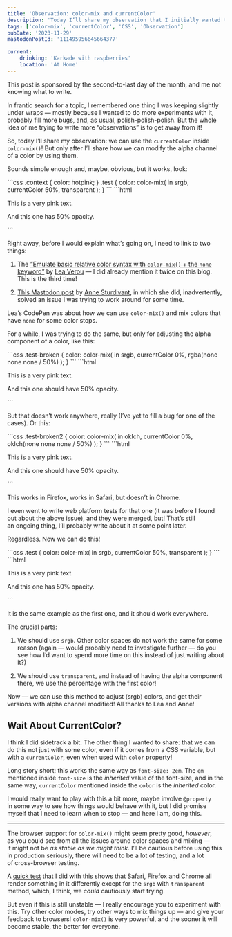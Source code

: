 ```yaml
---
title: 'Observation: color-mix and currentColor'
description: 'Today I’ll share my observation that I initially wanted to work more on, but just had to get out sooner rather than later: we can use the `currentColor` inside `color-mix()`! And with that, we could modify an alpha channel of a color only with CSS.'
tags: ['color-mix', 'currentColor', 'CSS', 'Observation']
pubDate: '2023-11-29'
mastodonPostId: '111495956645664377'

current:
	drinking: 'Karkade with raspberries'
	location: 'At Home'
---
```




This post is sponsored by the second-to-last day of the month, and me not knowing what to write.

In frantic search for a topic, I remembered one thing I was keeping slightly under wraps — mostly because I wanted to do more experiments with it, probably fill more bugs, and, as usual, polish-polish-polish. But the whole idea of me trying to write more “observations” is to get away from it!

So, today I’ll share my observation: we can use the `currentColor` inside `color-mix()`! But only after I’ll share how we can modify the alpha channel of a color by using them.

Sounds simple enough and, maybe, obvious, but it works, look:

<LiveExample caption="A live example showing how we can modify the alpha channel of a color.">
```css
.context {
	color: hotpink;
}
.test {
	color: color-mix(
		in srgb,
		currentColor 50%,
		transparent
	);
}
```
```html
<div class="context">
	<p>This is a very pink text.</p>
	<p class="test">And this one has 50% opacity.</p>
</div>
```
</LiveExample>

Right away, before I would explain what’s going on, I need to link to two things:

1. The [“Emulate basic relative color syntax with `color-mix()` + the `none` keyword”](https://codepen.io/leaverou/pen/gOZZQZb?editors=1100) by [Lea Verou](https://lea.verou.me/) — I did already mention it twice on this blog. This is the third time!

2. [This Mastodon post](https://social.lol/@anniegreens/111480483490758075) by [Anne Sturdivant](https://anniegreens.lol/), in which she did, inadvertently, solved an issue I was trying to work around for some time.

Lea’s CodePen was about how we can use `color-mix()` and mix colors that have `none` for some color stops.

For a while, I was trying to do the same, but only for adjusting the alpha component of a color, like this:

<LiveExample caption="A live example that attempts the same as the previous one, but at the moment of writing fails almost everywhere." shouldHideHTML>
```css
.test-broken {
	color: color-mix(
		in srgb,
		currentColor 0%,
		rgba(none none none / 50%)
	);
}
```
```html
<div class="context">
	<p>This is a very pink text.</p>
	<p class="test-broken">And this one should have 50% opacity.</p>
</div>
```
</LiveExample>

But that doesn’t work anywhere, really (I’ve yet to fill a bug for one of the cases). Or this:

<LiveExample caption="A similar live example that uses a different color space, and currently fails only in Chrome." shouldHideHTML>
```css
.test-broken2 {
	color: color-mix(
		in oklch,
		currentColor 0%,
		oklch(none none none / 50%)
	);
}
```
```html
<div class="context">
	<p>This is a very pink text.</p>
	<p class="test-broken2">And this one should have 50% opacity.</p>
</div>
```
</LiveExample>

This works in Firefox, works in Safari, but doesn’t in Chrome.

I even went to write web platform tests for that one (it was before I found out about the above issue), and they were merged, but! That’s still an ongoing thing, I’ll probably write about it at some point later.

Regardless. Now we can do this!

<LiveExample caption="The same live example as the first one on this page." shouldHideHTML>
```css
.test {
	color: color-mix(
		in srgb,
		currentColor 50%,
		transparent
	);
}
```
```html
<div class="context">
	<p>This is a very pink text.</p>
	<p class="test">And this one has 50% opacity.</p>
</div>
```
</LiveExample>

It is the same example as the first one, and it should work everywhere.

The crucial parts:

1. We should use `srgb`. Other color spaces do not work the same for some reason (again — would probably need to investigate further — do you see how I’d want to spend more time on this instead of just writing about it?)

2. We should use `transparent`, and instead of having the alpha component there, we use the percentage with the first color!

Now — we can use this method to adjust (srgb) colors, and get their versions with alpha channel modified! All thanks to Lea and Anne!

## Wait About CurrentColor?

I think I did sidetrack a bit. The other thing I wanted to share: that we can do this not just with some color, even if it comes from a CSS variable, but with a `currentColor`, even when used with `color` property!

Long story short: this works the same way as `font-size: 2em`. The `em` mentioned inside `font-size` is the _inherited_ value of the font-size, and in the same way, `currentColor` mentioned inside the `color` is the _inherited_ color.

I would really want to play with this a bit more, maybe involve `@property` in some way to see how things would behave with it, but I did promise myself that I need to learn when to stop — and here I am, doing this.

- - -

The browser support for `color-mix()` might seem pretty good, _however_, as you could see from all the issues around color spaces and mixing — it might not be _as stable as we might think_. I’ll be cautious before using this in production seriously, there will need to be a lot of testing, and a lot of cross-browser testing.

A [quick test](https://codepen.io/kizu/pen/LYqBZXB) that I did with this shows that Safari, Firefox and Chrome all render something in it differently except for the `srgb` with `transparent` method, which, I think, we _could_ cautiously start trying.

But even if this is still unstable — I really encourage you to experiment with this. Try other color modes, try other ways to mix things up — and give your feedback to browsers! `color-mix()` is very powerful, and the sooner it will become stable, the better for everyone.
